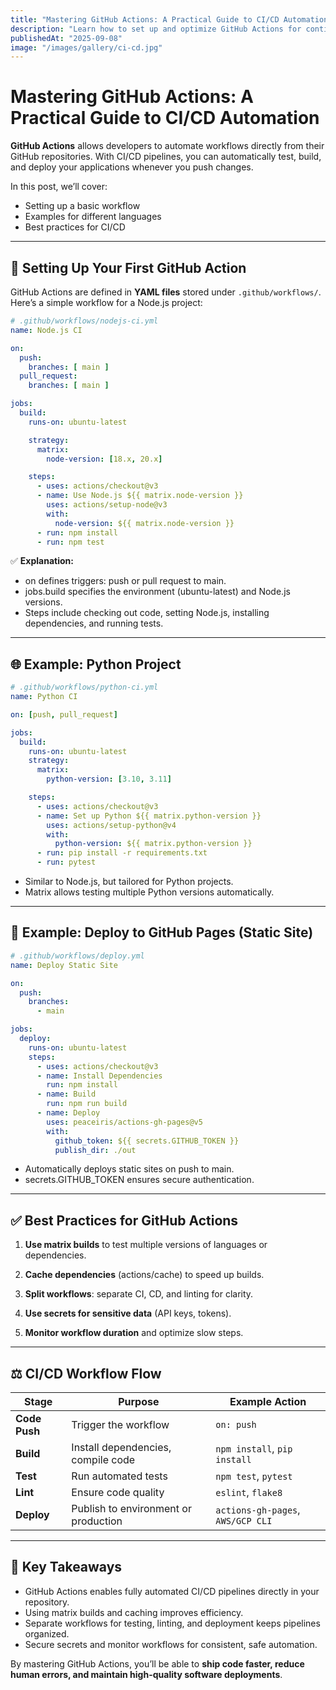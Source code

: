 ```yaml
---
title: "Mastering GitHub Actions: A Practical Guide to CI/CD Automation"
description: "Learn how to set up and optimize GitHub Actions for continuous integration and continuous delivery, with examples for various programming languages and frameworks."
publishedAt: "2025-09-08"
image: "/images/gallery/ci-cd.jpg"
---
```


# Mastering GitHub Actions: A Practical Guide to CI/CD Automation

**GitHub Actions** allows developers to automate workflows directly from their GitHub repositories. With CI/CD pipelines, you can automatically test, build, and deploy your applications whenever you push changes.

In this post, we’ll cover:

- Setting up a basic workflow  
- Examples for different languages  
- Best practices for CI/CD  

---

## 🔧 Setting Up Your First GitHub Action

GitHub Actions are defined in **YAML files** stored under `.github/workflows/`. Here’s a simple workflow for a Node.js project:

```yaml
# .github/workflows/nodejs-ci.yml
name: Node.js CI

on:
  push:
    branches: [ main ]
  pull_request:
    branches: [ main ]

jobs:
  build:
    runs-on: ubuntu-latest

    strategy:
      matrix:
        node-version: [18.x, 20.x]

    steps:
      - uses: actions/checkout@v3
      - name: Use Node.js ${{ matrix.node-version }}
        uses: actions/setup-node@v3
        with:
          node-version: ${{ matrix.node-version }}
      - run: npm install
      - run: npm test
```

✅ **Explanation:**
- on defines triggers: push or pull request to main.
- jobs.build specifies the environment (ubuntu-latest) and Node.js versions.
- Steps include checking out code, setting Node.js, installing dependencies, and running tests.

---

## 🌐 Example: Python Project
```yaml
# .github/workflows/python-ci.yml
name: Python CI

on: [push, pull_request]

jobs:
  build:
    runs-on: ubuntu-latest
    strategy:
      matrix:
        python-version: [3.10, 3.11]

    steps:
      - uses: actions/checkout@v3
      - name: Set up Python ${{ matrix.python-version }}
        uses: actions/setup-python@v4
        with:
          python-version: ${{ matrix.python-version }}
      - run: pip install -r requirements.txt
      - run: pytest
```
- Similar to Node.js, but tailored for Python projects.
- Matrix allows testing multiple Python versions automatically.

---

## 🚀 Example: Deploy to GitHub Pages (Static Site)
```yaml
# .github/workflows/deploy.yml
name: Deploy Static Site

on:
  push:
    branches:
      - main

jobs:
  deploy:
    runs-on: ubuntu-latest
    steps:
      - uses: actions/checkout@v3
      - name: Install Dependencies
        run: npm install
      - name: Build
        run: npm run build
      - name: Deploy
        uses: peaceiris/actions-gh-pages@v5
        with:
          github_token: ${{ secrets.GITHUB_TOKEN }}
          publish_dir: ./out
```

- Automatically deploys static sites on push to main.
- secrets.GITHUB_TOKEN ensures secure authentication.

---

## ✅ Best Practices for GitHub Actions
1. **Use matrix builds** to test multiple versions of languages or dependencies.

2. **Cache dependencies** (actions/cache) to speed up builds.

3. **Split workflows**: separate CI, CD, and linting for clarity.

4. **Use secrets for sensitive data** (API keys, tokens).

5. **Monitor workflow duration** and optimize slow steps.

---

## ⚖️ CI/CD Workflow Flow
<table>
  <thead>
    <tr>
      <th>Stage</th>
      <th>Purpose</th>
      <th>Example Action</th>
    </tr>
  </thead>
  <tbody>
    <tr>
      <td><strong>Code Push</strong></td>
      <td>Trigger the workflow</td>
      <td><code>on: push</code></td>
    </tr>
    <tr>
      <td><strong>Build</strong></td>
      <td>Install dependencies, compile code</td>
      <td><code>npm install</code>, <code>pip install</code></td>
    </tr>
    <tr>
      <td><strong>Test</strong></td>
      <td>Run automated tests</td>
      <td><code>npm test</code>, <code>pytest</code></td>
    </tr>
    <tr>
      <td><strong>Lint</strong></td>
      <td>Ensure code quality</td>
      <td><code>eslint</code>, <code>flake8</code></td>
    </tr>
    <tr>
      <td><strong>Deploy</strong></td>
      <td>Publish to environment or production</td>
      <td><code>actions-gh-pages</code>, <code>AWS/GCP CLI</code></td>
    </tr>
  </tbody>
</table>

---

## 🚀 Key Takeaways
- GitHub Actions enables fully automated CI/CD pipelines directly in your repository.
- Using matrix builds and caching improves efficiency.
- Separate workflows for testing, linting, and deployment keeps pipelines organized.
- Secure secrets and monitor workflows for consistent, safe automation.

By mastering GitHub Actions, you’ll be able to **ship code faster, reduce human errors, and maintain high-quality software deployments**.